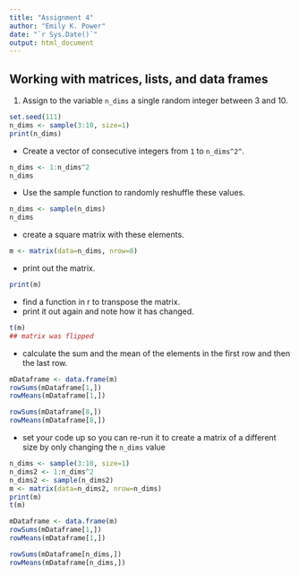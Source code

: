 ```yaml
---
title: "Assignment 4"
author: "Emily K. Power"
date: "`r Sys.Date()`"
output: html_document
---
```


## Working with matrices, lists, and data frames

1. Assign to the variable `n_dims` a single random integer between 3 and 10.
```r
set.seed(111)
n_dims <- sample(3:10, size=1)
print(n_dims)
```
  * Create a vector of consecutive integers from `1` to `n_dims^2^`.
```r
n_dims <- 1:n_dims^2
n_dims
```
  * Use the sample function to randomly reshuffle these values.
```r
n_dims <- sample(n_dims)
n_dims
```
  * create a square matrix with these elements.
```r
m <- matrix(data=n_dims, nrow=8)
```
  * print out the matrix.
```r
print(m)
```
  * find a function in r to transpose the matrix.
  * print it out again and note how it has changed.
```r
t(m)
## matrix was flipped
```
  * calculate the sum and the mean of the elements in the first row and then the last row.
```r
mDataframe <- data.frame(m)
rowSums(mDataframe[1,])
rowMeans(mDataframe[1,])

rowSums(mDataframe[8,])
rowMeans(mDataframe[8,])
```

  * set your code up so you can re-run it to create a matrix of a different size by only changing the `n_dims` value
```r
n_dims <- sample(3:10, size=1)
n_dims2 <- 1:n_dims^2
n_dims2 <- sample(n_dims2)
m <- matrix(data=n_dims2, nrow=n_dims)
print(m)
t(m)

mDataframe <- data.frame(m)
rowSums(mDataframe[1,])
rowMeans(mDataframe[1,])

rowSums(mDataframe[n_dims,])
rowMeans(mDataframe[n_dims,])
```

